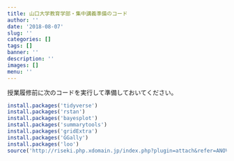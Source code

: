 ```yaml
---
title: 山口大学教育学部・集中講義準備のコード
author: ''
date: '2018-08-07'
slug: ''
categories: []
tags: []
banner: ''
description: ''
images: []
menu: ''
---
```


授業履修前に次のコードを実行して準備しておいてください。

<!--more-->

```r
install.packages('tidyverse')
install.packages('rstan')
install.packages('bayesplot')
install.packages('summarytools')
install.packages('gridExtra')
install.packages('GGally')
install.packages('loo')
source('http://riseki.php.xdomain.jp/index.php?plugin=attach&refer=ANOVA君&openfile=anovakun_482.txt',encoding = 'CP932')
```